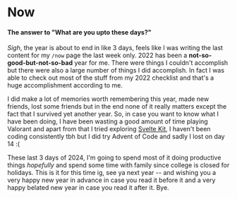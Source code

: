 
# Now
#### The answer to "What are you upto these days?"

*Sigh*, the year is about to end in like 3 days, feels like I was writing the last content for my `/now` page the last week only. 2022 has been a **not-so-good-but-not-so-bad** year for me. There were things I couldn't accomplish but there were also a large number of things I did accomplish. In fact I was able to check out most of the stuff from my 2022 checklist and that's a huge accomplishment according to me.

I did make a lot of memories worth remembering this year, made new friends, lost some friends but in the end none of it really matters except the fact that I survived yet another year. So, in case you want to know what I have been doing, I have been wasting a good amount of time playing Valorant and apart from that I tried exploring [Svelte Kit](https://github.com/asrvd/sveltekit-guestbook), I haven't been coding consistently tbh but I did try Advent of Code and sadly I lost on day 14 :(

These last 3 days of 2024, I'm going to spend most of it doing productive things *hopefully* and spend some time with family since college is closed for holidays. This is it for this time ig, see ya next year -- and wishing you a very happy new year in advance in case you read it before it and a very happy belated new year in case you read it after it. Bye.